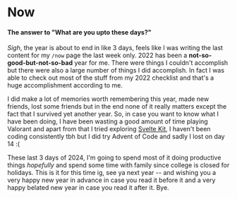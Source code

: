 
# Now
#### The answer to "What are you upto these days?"

*Sigh*, the year is about to end in like 3 days, feels like I was writing the last content for my `/now` page the last week only. 2022 has been a **not-so-good-but-not-so-bad** year for me. There were things I couldn't accomplish but there were also a large number of things I did accomplish. In fact I was able to check out most of the stuff from my 2022 checklist and that's a huge accomplishment according to me.

I did make a lot of memories worth remembering this year, made new friends, lost some friends but in the end none of it really matters except the fact that I survived yet another year. So, in case you want to know what I have been doing, I have been wasting a good amount of time playing Valorant and apart from that I tried exploring [Svelte Kit](https://github.com/asrvd/sveltekit-guestbook), I haven't been coding consistently tbh but I did try Advent of Code and sadly I lost on day 14 :(

These last 3 days of 2024, I'm going to spend most of it doing productive things *hopefully* and spend some time with family since college is closed for holidays. This is it for this time ig, see ya next year -- and wishing you a very happy new year in advance in case you read it before it and a very happy belated new year in case you read it after it. Bye.